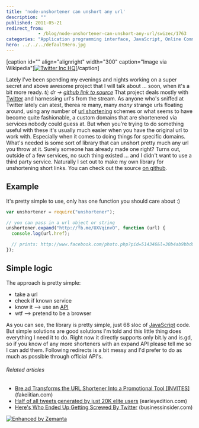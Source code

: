 ```yaml
---
title: 'node-unshortener can unshort any url'
description: ""
published: 2011-05-21
redirect_from: 
            - /blog/node-unshortener-can-unshort-any-url/swizec/1763
categories: "Application programming interface, JavaScript, Online Communities, Twitter, Uncategorized, URL shortening"
hero: ../../../defaultHero.jpg
---
```

\[caption id=&quot;&quot; align=&quot;alignright&quot; width=&quot;300&quot; caption=&quot;Image via Wikipedia&quot;][![Twitter Inc HQ](http://upload.wikimedia.org/wikipedia/commons/thumb/b/b3/Twitter_Inc_HQ.jpg/300px-Twitter_Inc_HQ.jpg "Twitter Inc HQ")](http://commons.wikipedia.org/wiki/File:Twitter_Inc_HQ.jpg)\[/caption]

Lately I&#x27;ve been spending my evenings and nights working on a super secret and above awesome project that I will talk about ... soon, when it&#x27;s a bit more ready. _tl; dr -&gt; [github link to source](https://github.com/Swizec/node-unshortener)_ That project deals mostly with [Twitter](http://twitter.com "Twitter") and harnessing url&#x27;s from the stream. As anyone who&#x27;s sniffed at Twitter lately can atest, therea re many, many _many_ strange urls floating around, using any number of [url shortening](http://en.wikipedia.org/wiki/URL_shortening "URL shortening") schemes or what seems to have become quite fashionable, a custom domains that are shortenered via services nobody could guess at. But when you&#x27;re trying to do something useful with these it&#x27;s usually much easier when you have the original url to work with. Especially when it comes to doing things for specific domains. What&#x27;s needed is some sort of library that can unshort pretty much any url you throw at it. Surely someone has already made one right? Turns out, outside of a few services, no such thing existed ... and I didn&#x27;t want to use a third party service. Naturally I set out to make my own library for unshortening short links. You can check out the source [on github](https://github.com/Swizec/node-unshortener).

## Example

It&#x27;s pretty simple to use, only has one function you should care about :)

```javascript
var unshortener = require("unshortener");

// you can pass in a url object or string
unshortener.expand("http://fb.me/UXVqinvO", function (url) {
  console.log(url.href);

  // prints: http://www.facebook.com/photo.php?pid=514346&l=30b4ab9bbd&id=132853273433650
});
```

## Simple logic

The approach is pretty simple:

- take a url
- check if known service
- know it --&gt; use an [API](http://en.wikipedia.org/wiki/Application_programming_interface "Application programming interface")
- wtf --&gt; pretend to be a browser

As you can see, the library is pretty simple, just 68 sloc of [JavaScript](http://en.wikipedia.org/wiki/JavaScript "JavaScript") code. But simple solutions are good solutions I&#x27;m told and this little thing does everything I need it to do. Right now it directly supports only bit.ly and is.gd, so if you know of any more shorteners with an expand API please tell me so I can add them. Following redirects is a bit messy and I&#x27;d prefer to do as much as possible through official API&#x27;s.

###### Related articles

- [Bre.ad Transforms the URL Shortener Into a Promotional Tool \[INVITES\]](http://fakeiitian.com/social-media-news/bre-ad-transforms-the-url-shortener-into-a-promotional-tool-invites/) (fakeiitian.com)
- [Half of all tweets generated by just 20K elite users](http://earleyedition.com/2011/04/07/half-of-all-tweets-generated-by-just-20k-elite-users/) (earleyedition.com)
- [Here&#x27;s Who Ended Up Getting Screwed By Twitter](http://www.businessinsider.com/a-year-later-heres-who-ended-up-getting-screwed-by-twitter-2011-5) (businessinsider.com)

[![Enhanced by Zemanta](http://img.zemanta.com/zemified_e.png?x-id=40f7cd74-cf88-4a4f-81e2-f510c2ef13b2)](http://www.zemanta.com/ "Enhanced by Zemanta")
